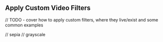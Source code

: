 ## Apply Custom Video Filters

// TODO - cover how to apply custom filters, where they live/exist and some common examples

// sepia
// grayscale
